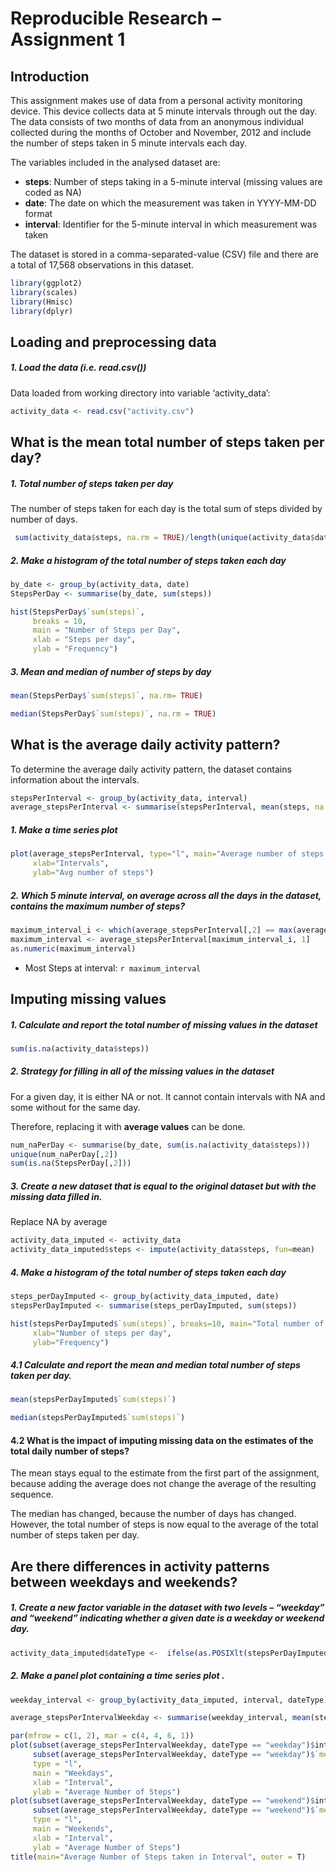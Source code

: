 Reproducible Research -- Assignment 1
=====================================

## Introduction

This assignment makes use of data from a personal activity monitoring device. This device collects data at 5 minute intervals through out the day. The data consists of two months of data from an anonymous individual collected during the months of October and November, 2012 and include the number of steps taken in 5 minute intervals each day.

The variables included in the analysed dataset are:

- **steps**: Number of steps taking in a 5-minute interval (missing values are coded as NA)
- **date**: The date on which the measurement was taken in YYYY-MM-DD format
- **interval**: Identifier for the 5-minute interval in which measurement was taken



The dataset is stored in a comma-separated-value (CSV) file and there are a total of 17,568 observations in this dataset.


````r
library(ggplot2)
library(scales)
library(Hmisc)
library(dplyr)
````

## Loading and preprocessing data

##### 1. Load the data (i.e. read.csv())
Data loaded from working directory into variable 'activity_data':

````r
activity_data <- read.csv("activity.csv")
````

## What is the mean total number of steps taken per day?


##### 1. Total number of steps taken per day
The number of steps taken for each day is the total sum of steps divided by number of days.

```r
 sum(activity_data$steps, na.rm = TRUE)/length(unique(activity_data$date))
```

##### 2. Make a histogram of the total number of steps taken each day

````r
by_date <- group_by(activity_data, date)
StepsPerDay <- summarise(by_date, sum(steps))

hist(StepsPerDay$`sum(steps)`,
     breaks = 10,
     main = "Number of Steps per Day",
     xlab = "Steps per day",
     ylab = "Frequency")

````

##### 3. Mean and median of number of steps by day


```r
mean(StepsPerDay$`sum(steps)`, na.rm= TRUE)
```

```r
median(StepsPerDay$`sum(steps)`, na.rm = TRUE)
```


## What is the average daily activity pattern?
To determine the average daily activity pattern, the dataset contains information about the intervals.

```r
stepsPerInterval <- group_by(activity_data, interval)
average_stepsPerInterval <- summarise(stepsPerInterval, mean(steps, na.rm = TRUE))
```

##### 1. Make a time series plot

```r
plot(average_stepsPerInterval, type="l", main="Average number of steps per each Interval",
     xlab="Intervals",
     ylab="Avg number of steps")
```

##### 2. Which 5 minute interval, on average across all the days in the dataset, contains the maximum number of steps?

```r
maximum_interval_i <- which(average_stepsPerInterval[,2] == max(average_stepsPerInterval[,2]))
maximum_interval <- average_stepsPerInterval[maximum_interval_i, 1]
as.numeric(maximum_interval)
```

* Most Steps at interval: `r maximum_interval`


## Imputing missing values

##### 1. Calculate and report the total number of missing values in the dataset 
```r
sum(is.na(activity_data$steps))
```


##### 2. Strategy for filling in all of the missing values in the dataset

For a given day, it is either NA or not. It cannot contain intervals with NA and some without for the same day.

Therefore, replacing it with **average values** can be done.

```r
num_naPerDay <- summarise(by_date, sum(is.na(activity_data$steps)))
unique(num_naPerDay[,2])
sum(is.na(StepsPerDay[,2]))
````
##### 3. Create a new dataset that is equal to the original dataset but with the missing data filled in.

Replace NA by average

```r
activity_data_imputed <- activity_data
activity_data_imputed$steps <- impute(activity_data$steps, fun=mean)
````


##### 4. Make a histogram of the total number of steps taken each day 
```r
steps_perDayImputed <- group_by(activity_data_imputed, date)
stepsPerDayImputed <- summarise(steps_perDayImputed, sum(steps))

hist(stepsPerDayImputed$`sum(steps)`, breaks=10, main="Total number of steps (Replacing NA's)",
     xlab="Number of steps per day",
     ylab="Frequency")

````

##### 4.1 Calculate and report the mean and median total number of steps taken per day. 

```r
mean(stepsPerDayImputed$`sum(steps)`)
````

```r
median(stepsPerDayImputed$`sum(steps)`)
```
#### 4.2 What is the impact of imputing missing data on the estimates of the total daily number of steps?

The mean stays equal to the estimate from the first part of the assignment, because adding the average does not change the average of the resulting sequence.

The median has changed, because the number of days has changed. However, the total number of steps is now equal to the average of the total number of steps taken per day.

## Are there differences in activity patterns between weekdays and weekends?

##### 1. Create a new factor variable in the dataset with two levels – “weekday” and “weekend” indicating whether a given date is a weekday or weekend day.

```r
activity_data_imputed$dateType <-  ifelse(as.POSIXlt(stepsPerDayImputed$date)$wday %in% c(0,6), 'weekend', 'weekday')
```


##### 2. Make a panel plot containing a time series plot .

```r
weekday_interval <- group_by(activity_data_imputed, interval, dateType)

average_stepsPerIntervalWeekday <- summarise(weekday_interval, mean(steps))
```


```r
par(mfrow = c(1, 2), mar = c(4, 4, 6, 1))
plot(subset(average_stepsPerIntervalWeekday, dateType == "weekday")$interval,
     subset(average_stepsPerIntervalWeekday, dateType == "weekday")$`mean(steps)`,
     type = "l",
     main = "Weekdays",
     xlab = "Interval",
     ylab = "Average Number of Steps")
plot(subset(average_stepsPerIntervalWeekday, dateType == "weekend")$interval,
     subset(average_stepsPerIntervalWeekday, dateType == "weekend")$`mean(steps)`,
     type = "l",
     main = "Weekends",
     xlab = "Interval",
     ylab = "Average Number of Steps")
title(main="Average Number of Steps taken in Interval", outer = T)
```

